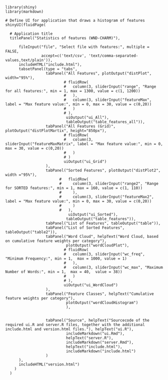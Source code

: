 ```
library(shiny)
library(markdown)

# Define UI for application that draws a histogram of features
shinyUI(fluidPage(
  
  # Application title
  titlePanel("Statistics of features (WND-CHARM)"),

      fileInput("file", "Select file with features:", multiple = FALSE, 
                accept=c('text/csv', 'text/comma-separated-values,text/plain')),
      includeHTML("include.html"),
      tabsetPanel(type = "tabs", 
                  tabPanel("All Features", plotOutput("distPlot", width="95%"), 
                          # fluidRow(
                          #   column(3, sliderInput("range", "Range for all features:", min = 1, max = 1300, value = c(1, 1200))
                          #   ),
                          #   column(3, sliderInput("featureMax", label = "Max feature value:", min = 0, max = 30, value = c(0,20))
                          #   )
                          # ),
                           uiOutput("ui_All"),
                           tableOutput("table_features_all")), 
                  tabPanel("All Features (Grid)", plotOutput("distPlotMartix", height="850px"), 
                          # fluidRow(
                          #   column(3, sliderInput("featureMaxMatrix", label = "Max feature value:", min = 0, max = 30, value = c(0,20))
                          #   )
                          # )
                          uiOutput("ui_Grid")
                  ), 
                  tabPanel("Sorted Features", plotOutput("distPlot2", width ="95%"), 
                        #   fluidRow(
                        #     column(3, sliderInput("range2", "Range for SORTED features:", min = 1, max = 160, value = c(1, 110))
                        #     ),
                        #     column(3, sliderInput("featureMax2", label = "Max feature value:", min = 0, max = 30, value = c(0,20))
                        #     )
                        #   ),
                            uiOutput("ui_Sorted"),
                           tableOutput("table_features")), 
                  tabPanel("List of Features", tableOutput("table")),
                  tabPanel("List of Sorted Features", tableOutput("table2")),
                  tabPanel("Word Cloud", helpText("Word Cloud, based on cumulative feature weights per category"), 
                           plotOutput("wordCloudPlot"),
                          # fluidRow(
                          #   column(3, sliderInput("wc_freq", "Minimum Frequency:", min = 1,  max = 1000, value = 1)
                          #   ),
                          #   column(3, sliderInput("wc_max", "Maximum Number of Words:", min = 1,  max = 40,  value = 38))
                          #   )
                          # ),
                          uiOutput("ui_WordCloud")
                  ),
                  tabPanel("Feature Classes", helpText("Cumulative feature weights per category"), 
                           plotOutput("wordCloudHistogram")
                           ),
                  
                  
                  tabPanel("Source", helpText("Sourcecode of the required ui.R and server.R files, together with the additional include.html and version.html files."), helpText("ui.R"),
                           includeMarkdown("ui.Rmd"),  
                           helpText("server.R"),
                           includeMarkdown("server.Rmd"),
                           helpText("include.html"),
                           includeMarkdown("include.html")
                  )
      ),
      includeHTML("version.html")
    )
  )



```
